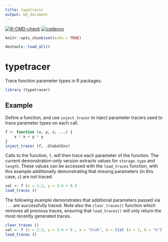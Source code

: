 ```yaml
---
title: typetracer
output: md_document
---
```


<!-- badges: start -->
[![R-CMD-check](https://github.com/mpadge/typetracer/workflows/R-CMD-check/badge.svg)](https://github.com/mpadge/typetracer/actions)
[![codecov](https://codecov.io/gh/mpadge/typetracer/branch/main/graph/badge.svg)](https://codecov.io/gh/mpadge/typetracer)
<!-- badges: end -->

```r
knitr::opts_chunk$set(echo = TRUE)
```

```r
devtools::load_all()
```

# typetracer

Trace function parameter types in R packages.

```r
library (typetracer)
```


## Example

Define a function, and use `inject_tracer` to inject parameter tracers used to
trace parameter types on each call.

```r
f <- function (x, y, z, ...) {
    x * x + y * y
}
inject_tracer (f, .GlobalEnv)
```

Calls to the function, `f`, will then trace each parameter of the function. The
current demonstration-only version extracts values for `storage.type` and
`length`. These values can be accessed with the `load_traces` function, with
this example additionally demonstrating that missing parameters (in this case,
`z`) are not traced.

```r
val <- f (x = 1:2, y = 3:4 + 0.)
load_traces ()
```

The following example demonstrates that additional parameters passed via `...`
are successfully traced. Note also the `clear_traces()` function which removes
all previous traces, ensuring that `load_traces()` will only return the most
recently generated traces.

```r
clear_traces ()
val <- f (x = 1:2, y = 3:4 + 0., a = "blah", b = list (a = 1, b = "b"))
load_traces ()
```
